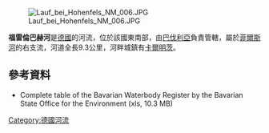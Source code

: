 {{No footnotes|time=2020-12-06T03:56:32+00:00}}
{{Coord|49|11|3.5|N|11|56|16.4|E|display=title}}
[[Image:Lauf_bei_Hohenfels_NM_006.JPG|right]]

'''福雷倫巴赫河'''是[[德國|德國]]的河流，位於該國東南部，由[[巴伐利亞|巴伐利亞]]負責管轄，屬於[[菲爾斯河_(納布河)|菲爾斯河]]的右支流，河道全長9.3公里，河畔城鎮有[[卡爾明茨|卡爾明茨]]。

==參考資料==
* Complete table of the Bavarian Waterbody Register by the Bavarian State Office for the Environment (xls, 10.3 MB)

{{Germany-geo-stub}}
[[Category:德國河流|Category:德國河流]]